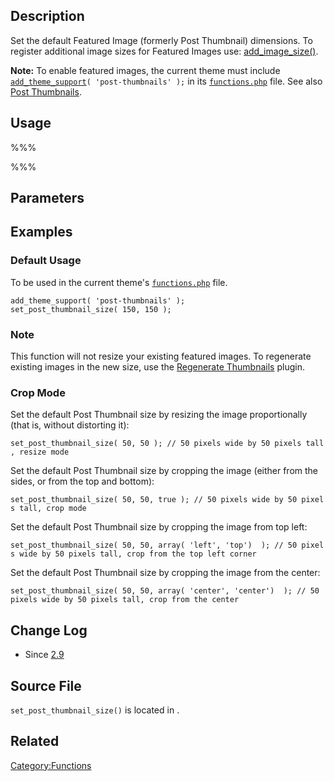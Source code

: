 {{Languages|
{{en|Function Reference/set_post_thumbnail_size}}
{{it|Riferimento funzioni/set_post_thumbnail_size}}
{{ja|関数リファレンス/set_post_thumbnail_size}}
}}
{{copyedit}}
== Description ==

Set the default Featured Image (formerly Post Thumbnail) dimensions. To register additional image sizes for Featured Images use: [[Function Reference/add_image_size|add_image_size()]]. 

'''Note:''' To enable featured images, the current theme must include <code>[[Function Reference/add theme support|add_theme_support]]( 'post-thumbnails' );</code> in its <tt>[[Theme_Development#Functions_File|functions.php]]</tt> file. See also [[Post Thumbnails]].

== Usage ==

%%% <?php set_post_thumbnail_size( $width, $height, $crop ); ?> %%%

== Parameters ==

{{Parameter|$width|int|The post thumbnail width in pixels.|optional|0}}
{{Parameter|$height|int|The post thumbnail height in pixels.|optional|0}}
{{Parameter|$crop|boolean or array|Crop the image or not. False - Soft proportional crop mode ; True - Hard crop mode. Alternately an array representing the crop position. e.g. array( 'left', 'top')|optional|false}}

== Examples ==

=== Default Usage ===

To be used in the current theme's <tt>[[Theme_Development#Functions_File|functions.php]]</tt> file. 
<pre>add_theme_support( 'post-thumbnails' );
set_post_thumbnail_size( 150, 150 );
</pre>

=== Note ===

This function will not resize your existing featured images. To regenerate existing images in the new size, use the [http://wordpress.org/plugins/regenerate-thumbnails/ Regenerate Thumbnails] plugin.

===  Crop Mode ===

Set the default Post Thumbnail size by resizing the image proportionally (that is, without distorting it):
 set_post_thumbnail_size( 50, 50 ); // 50 pixels wide by 50 pixels tall, resize mode

Set the default Post Thumbnail size by cropping the image (either from the sides, or from the top and bottom):
 set_post_thumbnail_size( 50, 50, true ); // 50 pixels wide by 50 pixels tall, crop mode

Set the default Post Thumbnail size by cropping the image from top left:
 set_post_thumbnail_size( 50, 50, array( 'left', 'top')  ); // 50 pixels wide by 50 pixels tall, crop from the top left corner

Set the default Post Thumbnail size by cropping the image from the center:
 set_post_thumbnail_size( 50, 50, array( 'center', 'center')  ); // 50 pixels wide by 50 pixels tall, crop from the center

== Change Log ==

* Since [[Version 2.9|2.9]]

== Source File ==

<tt>set_post_thumbnail_size()</tt> is located in {{Trac|wp-includes/media.php}}.

== Related ==

{{Post Thumbnail Tags}}

{{Tag Footer}}

[[Category:Functions]]